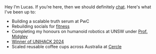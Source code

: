Hey I’m Lucas. If you’re here, then we should definitely [chat](mailto:lucas.chu.barbosa@gmail.com). Here's what I've been up to:

- Building a scalable truth serum at PwC
- Rebuilding socials for [fitness](http://onex.social) 
- Completing my honours on humanoid robotics at UNSW under [Prof. Midgley](https://www.unsw.edu.au/staff/will-midgley)
- [Winner of UNIHACK 2024](https://devpost.com/software/voxurf)
- Scaled reusable coffee cups across Australia at [Cercle](https://www.cercle.com.au/)
